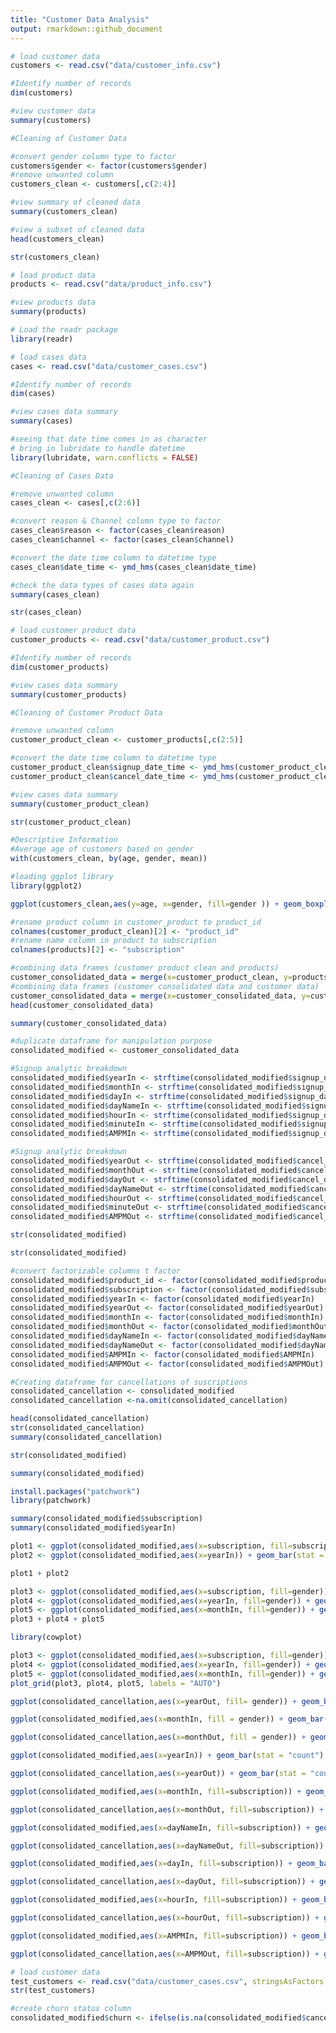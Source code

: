 ```yaml
---
title: "Customer Data Analysis"
output: rmarkdown::github_document
---
```

```r
# load customer data
customers <- read.csv("data/customer_info.csv")
```


```r
#Identify number of records
dim(customers)
```
```r
#view customer data
summary(customers)
```

```r
#Cleaning of Customer Data

#convert gender column type to factor
customers$gender <- factor(customers$gender)
#remove unwanted column
customers_clean <- customers[,c(2:4)]
```

```r
#view summary of cleaned data
summary(customers_clean)
```

```r
#view a subset of cleaned data
head(customers_clean)
```

```r
str(customers_clean)
```

```r
# load product data
products <- read.csv("data/product_info.csv")
```

```r
#view products data
summary(products)
```

```r
# Load the readr package
library(readr)
```


```r
# load cases data
cases <- read.csv("data/customer_cases.csv")
```

```r
#Identify number of records
dim(cases)
```

```r
#view cases data summary
summary(cases)
```

```r
#seeing that date time comes in as character
# bring in lubridate to handle datetime
library(lubridate, warn.conflicts = FALSE)
```


```r
#Cleaning of Cases Data

#remove unwanted column
cases_clean <- cases[,c(2:6)]

#convert reason & Channel column type to factor
cases_clean$reason <- factor(cases_clean$reason)
cases_clean$channel <- factor(cases_clean$channel)

#convert the date time column to datetime type
cases_clean$date_time <- ymd_hms(cases_clean$date_time)
```

```r
#check the data types of cases data again
summary(cases_clean)
```

```r
str(cases_clean)
```

```r
# load customer product data
customer_products <- read.csv("data/customer_product.csv")
```

```r
#Identify number of records
dim(customer_products)
```

```r
#view cases data summary
summary(customer_products)
```

```r
#Cleaning of Customer Product Data

#remove unwanted column
customer_product_clean <- customer_products[,c(2:5)]

#convert the date time column to datetime type
customer_product_clean$signup_date_time <- ymd_hms(customer_product_clean$signup_date_time)
customer_product_clean$cancel_date_time <- ymd_hms(customer_product_clean$cancel_date_time)
```

```r
#view cases data summary
summary(customer_product_clean)
```

```r
str(customer_product_clean)
```

```r
#Descriptive Information
#Average age of customers based on gender
with(customers_clean, by(age, gender, mean))
```

```r
#loading ggplot library
library(ggplot2)
```

```r
ggplot(customers_clean,aes(y=age, x=gender, fill=gender )) + geom_boxplot() + coord_flip()+ scale_fill_brewer(palette = "Set1")
```

```r
#rename product column in customer_product to product_id
colnames(customer_product_clean)[2] <- "product_id"
#rename name column in product to subscription
colnames(products)[2] <- "subscription"
```

```r
#combining data frames (customer product clean and products)
customer_consolidated_data = merge(x=customer_product_clean, y=products, by ="product_id", all.x = TRUE)
#combining data frames (customer consolidated data and customer data)
customer_consolidated_data = merge(x=customer_consolidated_data, y=customers_clean, by ="customer_id", all.x = TRUE)
head(customer_consolidated_data)
```

```r
summary(customer_consolidated_data)
```

```r
#duplicate dataframe for manipulation purpose
consolidated_modified <- customer_consolidated_data
```

```r
#Signup analytic breakdown
consolidated_modified$yearIn <- strftime(consolidated_modified$signup_date_time, "%Y")
consolidated_modified$monthIn <- strftime(consolidated_modified$signup_date_time, "%h")
consolidated_modified$dayIn <- strftime(consolidated_modified$signup_date_time, "%d")
consolidated_modified$dayNameIn <- strftime(consolidated_modified$signup_date_time, "%a")
consolidated_modified$hourIn <- strftime(consolidated_modified$signup_date_time, "%H")
consolidated_modified$minuteIn <- strftime(consolidated_modified$signup_date_time, "%M")
consolidated_modified$AMPMIn <- strftime(consolidated_modified$signup_date_time, "%p")
```

```r
#Signup analytic breakdown
consolidated_modified$yearOut <- strftime(consolidated_modified$cancel_date_time, "%Y")
consolidated_modified$monthOut <- strftime(consolidated_modified$cancel_date_time, "%h")
consolidated_modified$dayOut <- strftime(consolidated_modified$cancel_date_time, "%d")
consolidated_modified$dayNameOut <- strftime(consolidated_modified$cancel_date_time, "%a")
consolidated_modified$hourOut <- strftime(consolidated_modified$cancel_date_time, "%H")
consolidated_modified$minuteOut <- strftime(consolidated_modified$cancel_date_time, "%M")
consolidated_modified$AMPMOut <- strftime(consolidated_modified$cancel_date_time, "%p")
```

```r
str(consolidated_modified)
```
```r
str(consolidated_modified)
```


```r
#convert factorizable columns t factor
consolidated_modified$product_id <- factor(consolidated_modified$product_id)
consolidated_modified$subscription <- factor(consolidated_modified$subscription)
consolidated_modified$yearIn <- factor(consolidated_modified$yearIn)
consolidated_modified$yearOut <- factor(consolidated_modified$yearOut)
consolidated_modified$monthIn <- factor(consolidated_modified$monthIn)
consolidated_modified$monthOut <- factor(consolidated_modified$monthOut)
consolidated_modified$dayNameIn <- factor(consolidated_modified$dayNameIn)
consolidated_modified$dayNameOut <- factor(consolidated_modified$dayNameOut)
consolidated_modified$AMPMIn <- factor(consolidated_modified$AMPMIn)
consolidated_modified$AMPMOut <- factor(consolidated_modified$AMPMOut)
```

```r
#Creating dataframe for cancellations of suscriptions
consolidated_cancellation <- consolidated_modified
consolidated_cancellation <-na.omit(consolidated_cancellation)

head(consolidated_cancellation)
str(consolidated_cancellation)
summary(consolidated_cancellation)
```


```r
str(consolidated_modified)
```

```r
summary(consolidated_modified)
```

```r
install.packages("patchwork")
library(patchwork)
```

```r
summary(consolidated_modified$subscription)
summary(consolidated_modified$yearIn)
```


```r
plot1 <- ggplot(consolidated_modified,aes(x=subscription, fill=subscription)) + geom_bar(stat = "count")
plot2 <- ggplot(consolidated_modified,aes(x=yearIn)) + geom_bar(stat = "count")

plot1 + plot2
```

```r
plot3 <- ggplot(consolidated_modified,aes(x=subscription, fill=gender)) + geom_bar(stat = "count")
plot4 <- ggplot(consolidated_modified,aes(x=yearIn, fill=gender)) + geom_bar(stat = "count")
plot5 <- ggplot(consolidated_modified,aes(x=monthIn, fill=gender)) + geom_bar(stat = "count")
plot3 + plot4 + plot5
```

```r
library(cowplot)
```

```r
plot3 <- ggplot(consolidated_modified,aes(x=subscription, fill=gender)) + geom_bar(stat = "count")
plot4 <- ggplot(consolidated_modified,aes(x=yearIn, fill=gender)) + geom_bar(stat = "count")
plot5 <- ggplot(consolidated_modified,aes(x=monthIn, fill=gender)) + geom_bar(stat = "count")
plot_grid(plot3, plot4, plot5, labels = "AUTO")

```


```r
ggplot(consolidated_cancellation,aes(x=yearOut, fill= gender)) + geom_bar(stat = "count")
```

```r
ggplot(consolidated_modified,aes(x=monthIn, fill = gender)) + geom_bar(stat = "count") + coord_flip()
```
```r
ggplot(consolidated_cancellation,aes(x=monthOut, fill = gender)) + geom_bar(stat = "count") + coord_flip()
```

```r
ggplot(consolidated_modified,aes(x=yearIn)) + geom_bar(stat = "count") + ggtitle("Signup Annual Frequency")
```
```r
ggplot(consolidated_cancellation,aes(x=yearOut)) + geom_bar(stat = "count") + ggtitle("Cancellation Annual Frequency")
```


```r
ggplot(consolidated_modified,aes(x=monthIn, fill=subscription)) + geom_bar(stat = "count") + ggtitle("Signup Monthly Frequency")
```
```r
ggplot(consolidated_cancellation,aes(x=monthOut, fill=subscription)) + geom_bar(stat = "count") + ggtitle("Cancellation Monthly Frequency")
```


```r
ggplot(consolidated_modified,aes(x=dayNameIn, fill=subscription)) + geom_bar(stat = "count") + ggtitle("Signup by Day of the Week")
```
```r
ggplot(consolidated_cancellation,aes(x=dayNameOut, fill=subscription)) + geom_bar(stat = "count") + ggtitle("Cancellation by Day of the Week")
```

```r
ggplot(consolidated_modified,aes(x=dayIn, fill=subscription)) + geom_bar(stat = "count") + ggtitle("Signup by Day of the Month")
```
```r
ggplot(consolidated_cancellation,aes(x=dayOut, fill=subscription)) + geom_bar(stat = "count") + ggtitle("Cancellation by Day of the Month")
```

```r
ggplot(consolidated_modified,aes(x=hourIn, fill=subscription)) + geom_bar(stat = "count") + ggtitle("Signup by Time of the Day")
```

```r
ggplot(consolidated_cancellation,aes(x=hourOut, fill=subscription)) + geom_bar(stat = "count") + ggtitle("Cancellation by Time of the Day")
```
```r
ggplot(consolidated_modified,aes(x=AMPMIn, fill=subscription)) + geom_bar(stat = "count") + ggtitle("Signup by Period of the Day")
```
```r
ggplot(consolidated_cancellation,aes(x=AMPMOut, fill=subscription)) + geom_bar(stat = "count") + ggtitle("Cancellation by Period of the Day")
```




```r
# load customer data
test_customers <- read.csv("data/customer_cases.csv", stringsAsFactors = TRUE)
str(test_customers)
```


```r
#create churn status column
consolidated_modified$churn <- ifelse(is.na(consolidated_modified$cancel_date_time),"No", "Yes")
```

